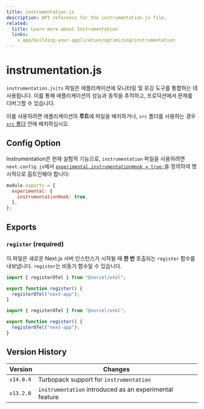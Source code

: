 ```yaml
---
title: instrumentation.js
description: API reference for the instrumentation.js file.
related:
  title: Learn more about Instrumentation
  links:
    - app/building-your-application/optimizing/instrumentation
---
```


# instrumentation.js

`instrumentation.js|ts` 파일은 애플리케이션에 모니터링 및 로깅 도구를 통합하는 데 사용됩니다. 이를 통해 애플리케이션의 성능과 동작을 추적하고, 프로덕션에서 문제를 디버그할 수 있습니다.

이를 사용하려면 애플리케이션의 **루트**에 파일을 배치하거나, `src` 폴더를 사용하는 경우 [`src` 폴더](/docs/app/building-your-application/configuring/src-directory) 안에 배치하십시오.

## Config Option

Instrumentation은 현재 실험적 기능으로, `instrumentation` 파일을 사용하려면 `next.config.js`에서 [`experimental.instrumentationHook = true;`](/docs/app/api-reference/next-config-js/instrumentationHook)을 정의하여 명시적으로 옵트인해야 합니다:

```js filename="next.config.js"
module.exports = {
  experimental: {
    instrumentationHook: true,
  },
};
```

## Exports

### `register` (required)

이 파일은 새로운 Next.js 서버 인스턴스가 시작될 때 **한 번** 호출되는 `register` 함수를 내보냅니다. `register`는 비동기 함수일 수 있습니다.

```ts filename="instrumentation.ts" switcher
import { registerOTel } from "@vercel/otel";

export function register() {
  registerOTel("next-app");
}
```

```js filename="instrumentation.js" switcher
import { registerOTel } from "@vercel/otel";

export function register() {
  registerOTel("next-app");
}
```

## Version History

| Version   | Changes                                                 |
| --------- | ------------------------------------------------------- |
| `v14.0.4` | Turbopack support for `instrumentation`                 |
| `v13.2.0` | `instrumentation` introduced as an experimental feature |
